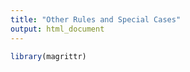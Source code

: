 ```yaml
---
title: "Other Rules and Special Cases"
output: html_document
---
```


```r
library(magrittr)
```
